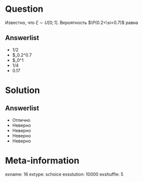 Question
========
  Известно, что $\xi \sim U[0;\,1]$. Вероятность $\P(0.2<\xi<0.7)$ равна
  

Answerlist
----------
*  $1/2$
*  $\int_0.2^0.7\frac1
*  $\int_0^1\frac1
*  $1/4$
*  $0.17$

Solution
========

Answerlist
----------
*  Отлично
*  Неверно
*  Неверно
*  Неверно
*  Неверно

Meta-information
================
exname: 16
extype: schoice
exsolution: 10000
exshuffle: 5
